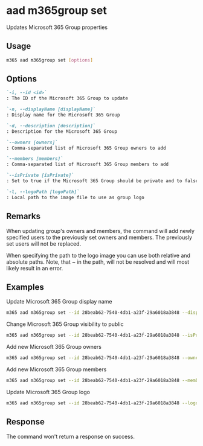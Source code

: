 
# aad m365group set

Updates Microsoft 365 Group properties

## Usage

```sh
m365 aad m365group set [options]
```

## Options

```md definition-list
`-i, --id <id>`
: The ID of the Microsoft 365 Group to update

`-n, --displayName [displayName]`
: Display name for the Microsoft 365 Group

`-d, --description [description]`
: Description for the Microsoft 365 Group

`--owners [owners]`
: Comma-separated list of Microsoft 365 Group owners to add

`--members [members]`
: Comma-separated list of Microsoft 365 Group members to add

`--isPrivate [isPrivate]`
: Set to true if the Microsoft 365 Group should be private and to false if it should be public (default)

`-l, --logoPath [logoPath]`
: Local path to the image file to use as group logo
```

<Global />

## Remarks

When updating group's owners and members, the command will add newly specified users to the previously set owners and members. The previously set users will not be replaced.

When specifying the path to the logo image you can use both relative and absolute paths. Note, that ~ in the path, will not be resolved and will most likely result in an error.

## Examples

Update Microsoft 365 Group display name

```sh
m365 aad m365group set --id 28beab62-7540-4db1-a23f-29a6018a3848 --displayName Finance
```

Change Microsoft 365 Group visibility to public

```sh
m365 aad m365group set --id 28beab62-7540-4db1-a23f-29a6018a3848 --isPrivate false
```

Add new Microsoft 365 Group owners

```sh
m365 aad m365group set --id 28beab62-7540-4db1-a23f-29a6018a3848 --owners "DebraB@contoso.onmicrosoft.com,DiegoS@contoso.onmicrosoft.com"
```

Add new Microsoft 365 Group members

```sh
m365 aad m365group set --id 28beab62-7540-4db1-a23f-29a6018a3848 --members "DebraB@contoso.onmicrosoft.com,DiegoS@contoso.onmicrosoft.com"
```

Update Microsoft 365 Group logo

```sh
m365 aad m365group set --id 28beab62-7540-4db1-a23f-29a6018a3848 --logoPath images/logo.png
```

## Response

The command won't return a response on success.

